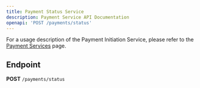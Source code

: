```yaml
---
title: Payment Status Service
description: Payment Service API Documentation
openapi: 'POST /payments/status'
---
```


For a usage description of the Payment Initiation Service, please refer to the [Payment Services](/essentials/paymentServices) page.

## Endpoint

**POST** `/payments/status`


